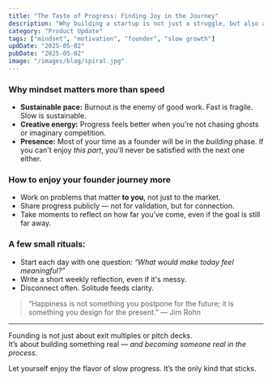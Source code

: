 ```yaml
---
title: "The Taste of Progress: Finding Joy in the Journey"
description: "Why building a startup is not just a struggle, but also a source of deep personal meaning and satisfaction."
category: "Product Update"
tags: ["mindset", "motivation", "founder", "slow growth"]
updDate: "2025-05-02"
pubDate: "2025-05-02"
image: "/images/blog/spiral.jpg"
---
```


### Why mindset matters more than speed

- **Sustainable pace:** Burnout is the enemy of good work. Fast is fragile. Slow is sustainable.
- **Creative energy:** Progress feels better when you're not chasing ghosts or imaginary competition.
- **Presence:** Most of your time as a founder will be in the _building_ phase. If you can't enjoy _this part_, you'll never be satisfied with the next one either.

### How to enjoy your founder journey more

- Work on problems that matter **to you**, not just to the market.
- Share progress publicly — not for validation, but for connection.
- Take moments to reflect on how far you’ve come, even if the goal is still far away.

### A few small rituals:

- Start each day with one question: _“What would make today feel meaningful?”_
- Write a short weekly reflection, even if it's messy.
- Disconnect often. Solitude feeds clarity.

> “Happiness is not something you postpone for the future; it is something you design for the present.” — Jim Rohn

---

Founding is not just about exit multiples or pitch decks.  
It’s about building something real — _and becoming someone real in the process_.

Let yourself enjoy the flavor of slow progress. It’s the only kind that sticks.

